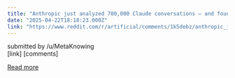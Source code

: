 ```yaml
---
title: "Anthropic just analyzed 700,000 Claude conversations — and found its AI has a moral code of its own"
date: "2025-04-22T18:18:23.000Z"
link: "https://www.reddit.com/r/artificial/comments/1k5debz/anthropic_just_analyzed_700000_claude/"
---
```


submitted by    /u/MetaKnowing  
 [link]   [comments]

[Read more](https://www.reddit.com/r/artificial/comments/1k5debz/anthropic_just_analyzed_700000_claude/)
